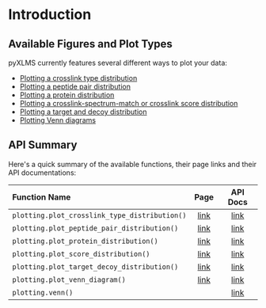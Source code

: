 # Introduction

## Available Figures and Plot Types

pyXLMS currently features several different ways to plot your data:

- [Plotting a crosslink type distribution](/docs/plotting/plot_crosslink_type_distribution)
- [Plotting a peptide pair distribution](/docs/plotting/plot_peptide_pair_distribution)
- [Plotting a protein distribution](/docs/plotting/plot_protein_distribution)
- [Plotting a crosslink-spectrum-match or crosslink score distribution](/docs/plotting/plot_score_distribution)
- [Plotting a target and decoy distribution](/docs/plotting/plot_target_decoy_distribution)
- [Plotting Venn diagrams](/docs/plotting/plot_venn_diagram)

## API Summary

Here's a quick summary of the available functions, their page links and their API documentations:

| Function Name                                 | Page                                                    | API Docs |
|:----------------------------------------------|:-------------------------------------------------------:|:--------:|
| `plotting.plot_crosslink_type_distribution()` | [link](/docs/plotting/plot_crosslink_type_distribution) | [link](https://hgb-bin-proteomics.github.io/pyXLMS/pyXLMS.plotting.html#pyXLMS.plotting.plot_crosslink_type_distribution.plot_crosslink_type_distribution) |
| `plotting.plot_peptide_pair_distribution()`   | [link](/docs/plotting/plot_peptide_pair_distribution)   | [link](https://hgb-bin-proteomics.github.io/pyXLMS/pyXLMS.plotting.html#pyXLMS.plotting.plot_peptide_pair_distribution.plot_peptide_pair_distribution) |
| `plotting.plot_protein_distribution()`        | [link](/docs/plotting/plot_protein_distribution)        | [link](https://hgb-bin-proteomics.github.io/pyXLMS/pyXLMS.plotting.html#pyXLMS.plotting.plot_protein_distribution.plot_protein_distribution) |
| `plotting.plot_score_distribution()`          | [link](/docs/plotting/plot_score_distribution)          | [link](https://hgb-bin-proteomics.github.io/pyXLMS/pyXLMS.plotting.html#pyXLMS.plotting.plot_score_distribution.plot_score_distribution) |
| `plotting.plot_target_decoy_distribution()`   | [link](/docs/plotting/plot_target_decoy_distribution)   | [link](https://hgb-bin-proteomics.github.io/pyXLMS/pyXLMS.plotting.html#pyXLMS.plotting.plot_target_decoy_distribution.plot_target_decoy_distribution) |
| `plotting.plot_venn_diagram()`                | [link](/docs/plotting/plot_venn_diagram)                | [link](https://hgb-bin-proteomics.github.io/pyXLMS/pyXLMS.plotting.html#pyXLMS.plotting.plot_venn_diagram.plot_venn_diagram) |
| `plotting.venn()`                             |                                                         | [link](https://hgb-bin-proteomics.github.io/pyXLMS/pyXLMS.plotting.html#pyXLMS.plotting.plot_venn_diagram.venn) |
